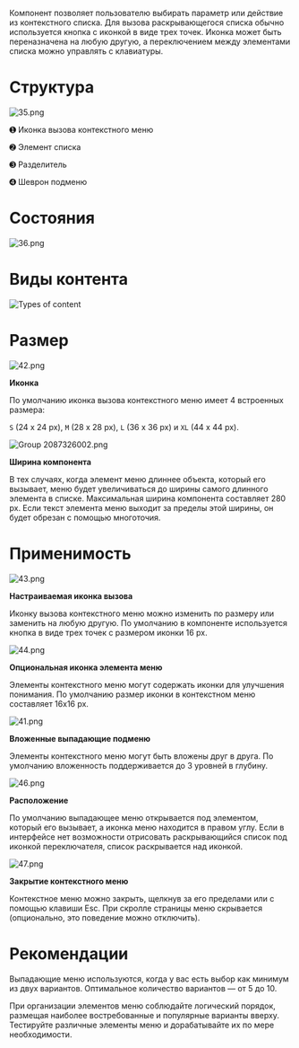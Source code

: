 Компонент позволяет пользователю выбирать параметр или действие из контекстного списка. Для вызова раскрывающегося списка обычно используется кнопка с иконкой в виде трех точек. Иконка может быть переназначена на любую другую, а переключением между элементами списка можно управлять с клавиатуры.


# **Структура**

![35.png](/static/images/design/DropdownMenu/35.png)

➊ Иконка вызова контекстного меню

➋ Элемент списка

➌ Разделитель

➍ Шеврон подменю

# **Состояния**

![36.png](/static/images/design/DropdownMenu/36.png)

# Виды **контента**

![Types of content](/static/images/design/DropdownMenu/Types.png)

# Размер

![42.png](/static/images/design/DropdownMenu/42.png)

**Иконка**

По умолчанию иконка вызова контекстного меню имеет 4 встроенных размера:

`S` (24 x 24 px), `M` (28 x 28 px), `L` (36 x 36 px) и `XL` (44 x 44 px).

![Group 2087326002.png](/static/images/design/DropdownMenu/Group_2087326002.png)

**Ширина компонента**

В тех случаях, когда элемент меню длиннее объекта, который его вызывает, меню будет увеличиваться до ширины самого длинного элемента в списке. Максимальная ширина компонента составляет 280 px. Если текст элемента меню выходит за пределы этой ширины, он будет обрезан с помощью многоточия.

# Применимость

![43.png](/static/images/design/DropdownMenu/43.png)

**Настраиваемая иконка вызова**

Иконку вызова контекстного меню можно изменить по размеру или заменить на любую другую. По умолчанию в компоненте используется кнопка в виде трех точек с размером иконки 16 px.

![44.png](/static/images/design/DropdownMenu/44.png)

**Опциональная иконка элемента меню**

Элементы контекстного меню могут содержать иконки для улучшения понимания. По умолчанию размер иконки в контекстном меню составляет 16x16 px.

![41.png](/static/images/design/DropdownMenu/41%201.png)

**Вложенные выпадающие подменю**

Элементы контекстного меню могут быть вложены друг в друга. По умолчанию вложенность поддерживается до 3 уровней в глубину.

![46.png](/static/images/design/DropdownMenu/46.png)

**Расположение**

По умолчанию выпадающее меню открывается под элементом, который его вызывает, а иконка меню находится в правом углу. Если в интерфейсе нет возможности отрисовать раскрывающийся список под иконкой переключателя, список раскрывается над иконкой.

![47.png](/static/images/design/DropdownMenu/47.png)

**Закрытие контекстного меню**

Контекстное меню можно закрыть, щелкнув за его пределами или с помощью клавиши Esc. При скролле страницы меню скрывается (опционально, это поведение можно отключить).

# Рекомендации

Выпадающие меню используются, когда у вас есть выбор как минимум из двух вариантов. Оптимальное количество вариантов — от 5 до 10.

При организации элементов меню соблюдайте логический порядок, размещая наиболее востребованные и популярные варианты вверху. Тестируйте различные элементы меню и дорабатывайте их по мере необходимости.